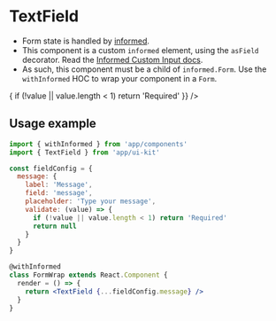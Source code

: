 
<Meta title='Components|UI Kit/TextField' component={TextField} />

# TextField

- Form state is handled by [informed](https://github.com/joepuzzo/informed).
- This component is a custom `informed` element, using the `asField` decorator. Read the [Informed Custom Input docs](https://joepuzzo.github.io/informed/?path=/story/custominputs--creating-custom-inputs).
- As such, this component must be a child of `informed.Form`. Use the `withInformed` HOC to wrap your component in a `Form`.

<Preview>
  <Story name='Default'>
    <TextField
      label='Message'
      field='message'
      placeholder='Type your message'
      validate={value => {
        if (!value || value.length < 1) return 'Required'
      }}
    />
  </Story>
</Preview>

<Props of={TextField} />

## Usage example

```jsx
import { withInformed } from 'app/components'
import { TextField } from 'app/ui-kit'

const fieldConfig = {
  message: {
    label: 'Message',
    field: 'message',
    placeholder: 'Type your message',
    validate: (value) => {
      if (!value || value.length < 1) return 'Required'
      return null
    }
  }
}

@withInformed
class FormWrap extends React.Component {
  render = () => {
    return <TextField {...fieldConfig.message} />
  }
}
```
